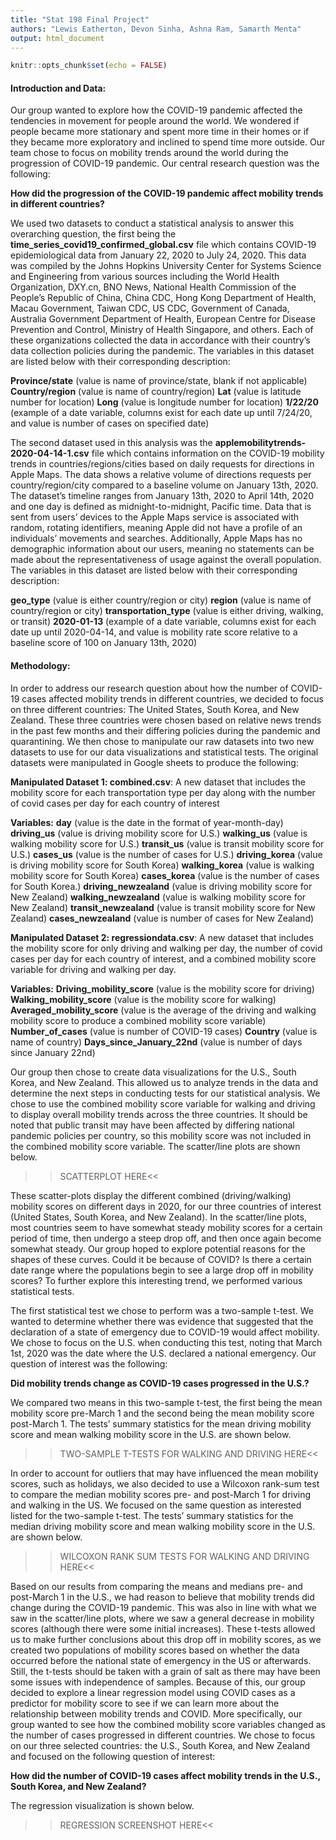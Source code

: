 ```yaml
---
title: "Stat 198 Final Project"
authors: "Lewis Eatherton, Devon Sinha, Ashna Ram, Samarth Menta"
output: html_document
---
```


```r
knitr::opts_chunk$set(echo = FALSE)
```
#### Introduction and Data:

Our group wanted to explore how the COVID-19 pandemic affected the tendencies in movement for people around the world. We wondered if people became more stationary and spent more time in their homes or if they became more exploratory and inclined to spend time more outside. Our team chose to focus on mobility trends around the world during the progression of COVID-19 pandemic. Our central research question was the following: 
 
**How did the progression of the COVID-19 pandemic affect mobility trends in different countries?** 


We used two datasets to conduct a statistical analysis to answer this overarching question, the first being the **time_series_covid19_confirmed_global.csv** file which contains COVID-19 epidemiological data from January 22, 2020 to July 24, 2020. This data was compiled by the Johns Hopkins University Center for Systems Science and Engineering from various sources including the World Health Organization, DXY.cn, BNO News, National Health Commission of the People’s Republic of China, China CDC, Hong Kong Department of Health, Macau Government, Taiwan CDC, US CDC, Government of Canada, Australia Government Department of Health, European Centre for Disease Prevention and Control, Ministry of Health Singapore, and others. Each of these organizations collected the data in accordance with their country’s data collection policies during the pandemic. The variables in this dataset are listed below with their corresponding description:
 
**Province/state** (value is name of province/state, blank if not applicable)
**Country/region** (value is name of country/region)
**Lat** (value is latitude number for location)
**Long** (value is longitude number for location)
**1/22/20** (example of a date variable, columns exist for each date up until 7/24/20, and value is number of cases on specified date)
 
The second dataset used in this analysis was the **applemobilitytrends-2020-04-14-1.csv** file which contains information on the COVID-19 mobility trends in countries/regions/cities based on daily requests for directions in Apple Maps. The data shows a relative volume of directions requests per country/region/city compared to a baseline volume on January 13th, 2020. The dataset’s timeline ranges from January 13th, 2020 to April 14th, 2020 and one day is defined as midnight-to-midnight, Pacific time. Data that is sent from users’ devices to the Apple Maps service is associated with random, rotating identifiers, meaning Apple did not have a profile of an individuals’ movements and searches. Additionally, Apple Maps has no demographic information about our users, meaning no statements can be made about the representativeness of usage against the overall population. The variables in this dataset are listed below with their corresponding description:
 
**geo_type** (value is either country/region or city)
**region** (value is name of country/region or city)
**transportation_type** (value is either driving, walking, or transit)
**2020-01-13** (example of a date variable, columns exist for each date up until 2020-04-14, and value is mobility rate score relative to a baseline score of 100 on January 13th, 2020)
 
#### Methodology:

In order to address our research question about how the number of COVID-19 cases affected mobility trends in different countries, we decided to focus on three different countries: The United States, South Korea, and New Zealand. These three countries were chosen based on relative news trends in the past few months and their differing policies during the pandemic and quarantining. We then chose to manipulate our raw datasets into two new datasets to use for our data visualizations and statistical tests. The original datasets were manipulated in Google sheets to produce the following:
 
**Manipulated Dataset 1: combined.csv**: A new dataset that includes the mobility score for each transportation type per day along with the number of covid cases per day for each country of interest
 
**Variables:**
**day** (value is the date in the format of year-month-day)
**driving_us** (value is driving mobility score for U.S.)
**walking_us** (value is walking mobility score for U.S.)
**transit_us** (value is transit mobility score for U.S.)
**cases_us** (value is the number of cases for U.S.)
**driving_korea** (value is driving mobility score for South Korea)
**walking_korea** (value is walking mobility score for South Korea)
**cases_korea** (value is the number of cases for South Korea.)
**driving_newzealand** (value is driving mobility score for New Zealand)
**walking_newzealand** (value is walking mobility score for New Zealand)
**transit_newzealand** (value is transit mobility score for New Zealand)
**cases_newzealand** (value is number of cases for New Zealand)
 
**Manipulated Dataset 2: regressiondata.csv**: A new dataset that includes the mobility score for only driving and walking per day, the number of covid cases per day for each country of interest, and a combined mobility score variable for driving and walking per day.
 
**Variables:**
**Driving_mobility_score** (value is the mobility score for driving)
**Walking_mobility_score** (value is the mobility score for walking)
**Averaged_mobility_score** (value is the average of the driving and walking mobility score to produce a combined mobility score variable)
**Number_of_cases** (value is number of COVID-19 cases)
**Country** (value is name of country)
**Days_since_January_22nd** (value is number of days since January 22nd)
 
Our group then chose to create data visualizations for the U.S., South Korea, and New Zealand. This allowed us to analyze trends in the data and determine the next steps in conducting tests for our statistical analysis. We chose to use the combined mobility score variable for walking and driving to display overall mobility trends across the three countries. It should be noted that public transit may have been affected by differing national pandemic policies per country, so this mobility score was not included in the combined mobility score variable. The scatter/line plots are shown below.
 
>>SCATTERPLOT HERE<<

These scatter-plots display the different combined (driving/walking) mobility scores on different days in 2020, for our three countries of interest (United States, South Korea, and New Zealand). In the scatter/line plots, most countries seem to have somewhat steady mobility scores for a certain period of time, then undergo a steep drop off, and then once again become somewhat steady. Our group hoped to explore potential reasons for the shapes of these curves. Could it be because of COVID? Is there a certain date range where the populations begin to see a large drop off in mobility scores? To further explore this interesting trend, we performed various statistical tests. 
 
The first statistical test we chose to perform was a two-sample t-test. We wanted to determine whether there was evidence that suggested that the declaration of a state of emergency due to COVID-19 would affect mobility. We chose to focus on the U.S. when conducting this test, noting that March 1st, 2020 was the date where the U.S. declared a national emergency. Our question of interest was the following: 
 
**Did mobility trends change as COVID-19 cases progressed in the U.S.?**
 
We compared two means in this two-sample t-test, the first being the mean mobility score pre-March 1 and the second being the mean mobility score post-March 1. The tests’ summary statistics for the mean driving mobility score and mean walking mobility score in the U.S. are shown below.
 
>>TWO-SAMPLE T-TESTS FOR WALKING AND DRIVING HERE<<
 
In order to account for outliers that may have influenced the mean mobility scores, such as holidays, we also decided to use a Wilcoxon rank-sum test to compare the median mobility scores pre- and post-March 1 for driving and walking in the US. We focused on the same question as interested listed for the two-sample t-test. The tests’ summary statistics for the median driving mobility score and mean walking mobility score in the U.S. are shown below.
 
>>WILCOXON RANK SUM TESTS FOR WALKING AND DRIVING HERE<<

Based on our results from comparing the means and medians pre- and post-March 1 in the U.S., we had reason to believe that mobility trends did change during the COVID-19 pandemic. This was also in line with what we saw in the scatter/line plots, where we saw a general decrease in mobility scores (although there were some initial increases). These t-tests allowed us to make further conclusions about this drop off in mobility scores, as we created two populations of mobility scores based on whether the data occurred before the national state of emergency in the US or afterwards. Still, the t-tests should be taken with a grain of salt as there may have been some issues with independence of samples. Because of this, our group decided to explore a linear regression model using COVID cases as a predictor for mobility score to see if we can learn more about the relationship between mobility trends and COVID. More specifically, our group wanted to see how the combined mobility score variables changed as the number of cases progressed in different countries. We chose to focus on our three selected countries: the U.S., South Korea, and New Zealand and focused on the following question of interest: 
 
**How did the number of COVID-19 cases affect mobility trends in the U.S., South Korea, and New Zealand?**
 
The regression visualization is shown below.
 
>>REGRESSION SCREENSHOT HERE<<
